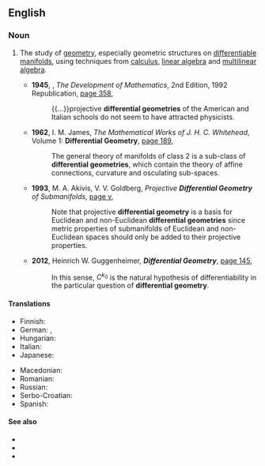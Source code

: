 ==English==
{{wikipedia}}

===Noun===
{{en-noun|-|+}}

# {{lb|en|geometry|analysis}} The study of [[geometry]], especially geometric structures on [[differentiable manifold]]s, using techniques from [[calculus]], [[linear algebra]] and [[multilinear algebra]].
#* '''1945''', {{w|Eric Temple Bell}}, ''The Development of Mathematics'', 2nd Edition, 1992 Republication, [https://books.google.com.au/books?id=_5KAnw3QMC8C&pg=PA358&dq=%22differential+geometries%22&hl=en&sa=X&ved=0ahUKEwiVl_2-yJ_PAhUCRD4KHXNtDPQQ6AEIuAEwGw#v=onepage&q=%22differential%20geometries%22&f=false page 358],
#*: {{...}}projective '''differential geometries''' of the American and Italian schools do not seem to have attracted physicists.
#* '''1962''', I. M. James, ''The Mathematical Works of J. H. C. Whitehead'', Volume 1: '''Differential Geometry''', [https://books.google.com.au/books?id=Sn_iBQAAQBAJ&pg=PA189&dq=%22differential+geometries%22&hl=en&sa=X&ved=0ahUKEwiVl_2-yJ_PAhUCRD4KHXNtDPQQ6AEIKzAC#v=onepage&q=%22differential%20geometries%22&f=false page 189],
#*: The general theory of manifolds of class 2 is a sub-class of '''differential geometries''', which contain the theory of affine connections, curvature and osculating sub-spaces.
#* '''1993''', M. A. Akivis, V. V. Goldberg, ''Projective '''Differential Geometry''' of Submanifolds'', [https://books.google.com.au/books?id=4rdkDQbTpR0C&pg=PR5&dq=%22differential+geometry%22%7C%22differential+geometries%22&hl=en&sa=X&ved=0ahUKEwjdqMjpwp_PAhUMeD4KHVZVAXwQ6AEIuwQwWg#v=onepage&q=%22differential%20geometry%22%7C%22differential%20geometries%22&f=false page v],
#*: Note that projective '''differential geometry''' is a basis for Euclidean and non-Euclidean '''differential geometries''' since metric properties of submanifolds of Euclidean and non-Euclidean spaces should only be added to their projective properties.
#* '''2012''', Heinrich W. Guggenheimer, '''''Differential Geometry''''', [https://books.google.com.au/books?id=kavDAgAAQBAJ&pg=PA144&dq=%22differential+geometry%22%7C%22differential+geometries%22&hl=en&sa=X&ved=0ahUKEwjdqMjpwp_PAhUMeD4KHVZVAXwQ6AEIkwEwFA#v=onepage&q=%22differential%20geometry%22%7C%22differential%20geometries%22&f=false page 145],
#*: In this sense, <math>C^{k_0}</math> is the natural hypothesis of differentiability in the particular question of '''differential geometry'''.

====Translations====
{{trans-top|differential geometry}}
* Finnish: {{t|fi|differentiaaligeometria}}
* German: {{t|de|Differentialgeometrie|f}}, {{t|de|Differenzialgeometrie|f}}
* Hungarian: {{t+|hu|differenciálgeometria}}
* Italian: {{t+|it|geometria differenziale|f}}
* Japanese: {{t+|ja|微分幾何学}}
{{trans-mid}}
* Macedonian: {{t|mk|диференција́лна геоме́трија|f}}
* Romanian: {{t+|ro|geometrie diferențială|f}}
* Russian: {{t+|ru|дифференциальная геометрия|f}}
* Serbo-Croatian: {{t|sh|diferencijalna geometrija|f}}
* Spanish: {{t|es|geometría diferencial|f}}
{{trans-bottom}}

====See also====
* {{l|en|algebraic geometry}}
* {{l|en|analytic geometry}}
* {{l|en|projective geometry}}

{{topics|en|Differential geometry}}